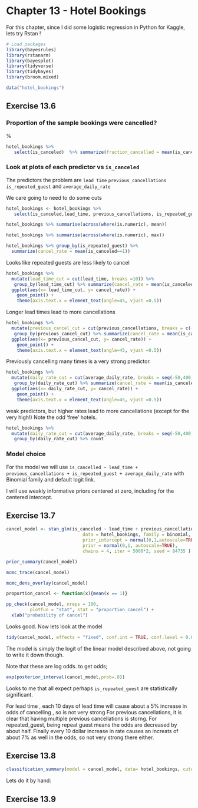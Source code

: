 # Chapter 13 - Hotel Bookings

For this chapter, since I did some logistic regression in Python for Kaggle, lets try Rstan !

```r
# Load packages
library(bayesrules)
library(rstanarm)
library(bayesplot)
library(tidyverse)
library(tidybayes)
library(broom.mixed)
```


```r
data("hotel_bookings")
```

## Exercise 13.6 

### Proportion of the sample bookings were cancelled?
 %
```r
hotel_bookings %>%  
   select(is_canceled)  %>% summarize(fraction_cancelled = mean(is_canceled==1))
```


### Look at plots of each predictor vs `is_canceled`

The predictors the problem are `lead time` `previous_cancellations` `is_repeated_guest` and `average_daily_rate`

We care going to need to do some cuts


```r
hotel_bookings <- hotel_bookings %>% 
   select(is_canceled,lead_time, previous_cancellations, is_repeated_guest, average_daily_rate )
```
 
 


```r
hotel_bookings %>% summarise(across(where(is.numeric), mean))
```
```r
hotel_bookings %>% summarise(across(where(is.numeric), max))
```


```r
hotel_bookings %>% group_by(is_repeated_guest) %>% 
  summarize(cancel_rate = mean(is_canceled==1))
```

Looks like repeated guests are less likely to cancel


```r
hotel_bookings %>%
  mutate(lead_time_cut = cut(lead_time, breaks =10)) %>%
   group_by(lead_time_cut) %>% summarize(cancel_rate = mean(is_canceled==1)) %>%
  ggplot(aes(x= lead_time_cut, y= cancel_rate)) + 
    geom_point() + 
    theme(axis.text.x = element_text(angle=45, vjust =0.5))
```
 
 Longer lead times lead to more cancellations
 
```r
hotel_bookings %>%
  mutate(previous_cancel_cut = cut(previous_cancellations, breaks = c(-5,0,5,10,15,25,30))) %>%
   group_by(previous_cancel_cut) %>% summarize(cancel_rate = mean(is_canceled==1)) %>%
  ggplot(aes(x= previous_cancel_cut, y= cancel_rate)) + 
    geom_point() + 
    theme(axis.text.x = element_text(angle=45, vjust =0.5))
```
 
Previously cancelling many times is a very strong predictor.



```r
hotel_bookings %>%
  mutate(daily_rate_cut = cut(average_daily_rate, breaks = seq(-50,400,50))) %>%
   group_by(daily_rate_cut) %>% summarize(cancel_rate = mean(is_canceled==1)) %>%
  ggplot(aes(x= daily_rate_cut, y= cancel_rate)) + 
    geom_point() + 
    theme(axis.text.x = element_text(angle=45, vjust =0.5))
```

weak predictors, but higher rates lead to more cancellations (except for the very high!)
Note the odd 'free' hotels. 

```r
hotel_bookings %>%
  mutate(daily_rate_cut = cut(average_daily_rate, breaks = seq(-50,400,50))) %>%
   group_by(daily_rate_cut) %>% count

``` 

### Model choice

For the model we will use  `is_cancelled ~ lead_time + previous_cancellations + is_repeated_guest + average_daily_rate` with Binomial family and default logit link.

I will use weakly informative priors centered at zero, including for the centered intercept.



## Exercise 13.7 


                             
```r
cancel_model <- stan_glm(is_canceled ~ lead_time + previous_cancellations + is_repeated_guest + average_daily_rate,
                             data = hotel_bookings, family = binomial,
                             prior_intercept = normal(0,1,autoscale=TRUE),
                             prior = normal(0,1, autoscale=TRUE),
                             chains = 4, iter = 5000*2, seed = 84735 )
```


```r
prior_summary(cancel_model)
```
```r
mcmc_trace(cancel_model)
```

```r
mcmc_dens_overlay(cancel_model)
```


```r
proportion_cancel <- function(x){mean(x == 1)}

pp_check(cancel_model, nreps = 100,
         plotfun = "stat", stat = "proportion_cancel") + 
  xlab("probability of cancel")
```

Looks good. Now lets look at the model


```r
tidy(cancel_model, effects = "fixed", conf.int = TRUE, conf.level = 0.80)
```

The model is simply the logit of the linear model described above, not going to write it down though.
 
Note that these are log odds. to get odds;

```r
exp(posterior_interval(cancel_model,prob=.8))
```




Looks to me that all expect perhaps `is_repeated_guest` are statistically significant.

For lead time , each 10 days of lead time will cause about a 5% increase in odds of cancelling , so is not very strong
For previous cancellations, it is clear that having multiple previous cancellations is storng.
For repeated_guest,  being repeat guest means the odds are decreased by about half. 
Finally every 10 dollar increase in rate causes an increats of about 7% as well in the odds, so not very strong there either.




## Exercise 13.8

```r
classification_summary(model = cancel_model, data= hotel_bookings, cutoff = 0.5)
```

Lets do it by hand:




## Exercise 13.9